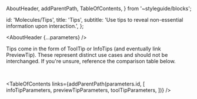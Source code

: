 
  AboutHeader,
  addParentPath,
  TableOfContents,
} from '~styleguide/blocks';


  id: 'Molecules/Tips',
  title: 'Tips',
  subtitle: 'Use tips to reveal non-essential information upon interaction.',
};

<Meta title="Molecules/Tips/About" />

<AboutHeader {...parameters} />

Tips come in the form of ToolTip or InfoTips (and eventually link PreviewTip). These represent distinct use cases and should not be interchanged. If you're unsure, reference the comparison table below.

<TipsTable />
<br />

<TableOfContents
  links={addParentPath(parameters.id, [
    infoTipParameters,
    previewTipParameters,
    toolTipParameters,
  ])}
/>
